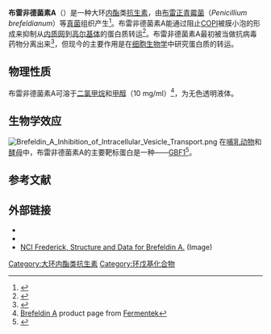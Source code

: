 {{chembox
| Watchedfields = changed
| verifiedrevid = 459982053
| ImageFile =Brefeldin A Structural Formula V1.svg
| ImageSize =
| IUPACName =(1''R'',2''E'',6''S'',10''E'',11a''S'',13''S'',14a''R'')-1,13-Dihydroxy-6-methyl-1,6,7,8,9,11a,12,13,14,14a-decahydro-4''H''-cyclopenta[''f'']oxacyclotridecin-4-one
| OtherNames =γ,4-Dihydroxy-2-(6-hydroxy-1-heptenyl)-4-cyclopentanecrotonic acid λ-lactone
|Section1={{Chembox Identifiers
| ChemSpiderID_Ref = {{chemspidercite|correct|chemspider}}
| ChemSpiderID = 4449949
| StdInChI_Ref = {{stdinchicite|correct|chemspider}}
| StdInChI = 1S/C16H24O4/c1-11-5-3-2-4-6-12-9-13(17)10-14(12)15(18)7-8-16(19)20-11/h4,6-8,11-15,17-18H,2-3,5,9-10H2,1H3/b6-4+,8-7+/t11-,12+,13-,14+,15+/m0/s1
| StdInChIKey_Ref = {{stdinchicite|correct|chemspider}}
| StdInChIKey = KQNZDYYTLMIZCT-KQPMLPITSA-N
| CASNo_Ref = {{cascite|correct|CAS}}
| CASNo =20350-15-6
| ChEMBL_Ref = {{ebicite|correct|EBI}}
| ChEMBL = 19980
| PubChem =5287620
| InChI =1/C16H24O4/c1-11-5-3-2-4-6-12-9-13(17)10-14(12)15(18)7-8-16(19)20-11/h4,6-8,11-15,17-18H,2-3,5,9-10H2,1H3/b6-4+,8-7+/t11-,12+,13-,14+,15+/m0/s1
| InChIKey =KQNZDYYTLMIZCT-KQPMLPITBH
| ChEBI_Ref = {{ebicite|correct|EBI}}
| ChEBI = 48080
| DrugBank_Ref = {{drugbankcite|correct|drugbank}}
| DrugBank = DB07348
| SMILES = O=C/1O[C@H](CCC/C=C/[C@H]2[C@H]([C@H](O)/C=C\1)C[C@@H](O)C2)C
| MeSHName =
  }}
|Section2={{Chembox Properties
| C =16|H=24|O=4
| MolarMass =280.36 g/mol
| Appearance =White to off-white crystalline powder
| Density =
| MeltingPtC = 204.5
| Melting_notes = 
| BoilingPt =
| Solubility =
  }}
|Section3={{Chembox Hazards
| MainHazards =
| FlashPt =
| AutoignitionPt = 
 }}
}}
{{medical}}
'''布雷非德菌素A'''（{{lang-en|Brefeldin A}}）是一种大环[[内酯|内酯]]类[[抗生素|抗生素]]，由[[布雷正青霉菌|布雷正青霉菌]]（''Penicillium brefeldianum''）等[[真菌|真菌]]组织产生<ref>{{cite journal|url=http://linkinghub.elsevier.com/retrieve/pii/S0040402001886609|pages=3507–3513|title=Comparative biochemistry of fatty acid and macrolide antibiotic (brefeldin a). Formation in penicillium brefeldianum|journal=Tetrahedron|volume=39|issue=21|accessdate=2018-04-02|doi=10.1016/s0040-4020(01)88660-9|author=C.Richard Hutchinson, Li Shu-Wen, A.Gavin McInnes, John A. Walter|archive-date=2018-12-19|archive-url=https://web.archive.org/web/20181219044024/https://linkinghub.elsevier.com/retrieve/pii/S0040402001886609|dead-url=no}}</ref>。布雷非德菌素A能通过阻止[[COPI|COPI]]被膜小泡的形成来抑制从[[内质网|内质网]]到[[高尔基体|高尔基体]]的蛋白质转运<ref>{{Cite web |url=http://www.cellsignal.com/pdf/9972.pdf |title=存档副本 |access-date=2015-02-17 |archive-date=2013-10-29 |archive-url=https://web.archive.org/web/20131029192917/http://www.cellsignal.com/pdf/9972.pdf |dead-url=no }}</ref>。布雷非德菌素A最初被当做抗病毒药物分离出来<ref>{{cite journal |author=Tamura G, Ando K, Suzuki S, Takatsuki A, Arima K |title=Antiviral activity of brefeldin A and verrucarin A |journal=J. Antibiot. |volume=21 |issue=2 |pages=160–1 |date=February 1968 |pmid=4299889 }}</ref>，但现今的主要作用是在[[细胞生物学|细胞生物学]]中研究蛋白质的转运。

==物理性质==

布雷非德菌素A可溶于[[二氯甲烷|二氯甲烷]]和[[甲醇|甲醇]]（10 mg/ml）<ref name=Fermentek>[http://www.fermentek.co.il/brefeldin.htm Brefeldin A] {{webarchive|url=https://web.archive.org/web/20060626051031/http://www.fermentek.co.il/brefeldin.htm |date=2006-06-26 }} product page from [[Fermentek|Fermentek]]</ref>，为无色透明液体。

== 生物学效应 ==
[[File:Brefeldin_A_Inhibition_of_Intracellular_Vesicle_Transport.png|thumb]]
在[[哺乳动物|哺乳动物]]和[[酵母|酵母]]中，布雷非德菌素A的主要靶标蛋白是一种{{le|鸟苷酸交换因子|Guanine nucleotide exchange factor}}——[[GBF1|GBF1]]<ref>{{Cite web |url=http://www.genecards.org/cgi-bin/carddisp.pl?gene=GBF1 |title=存档副本 |access-date=2015-02-17 |archive-date=2020-06-03 |archive-url=https://web.archive.org/web/20200603071713/https://www.genecards.org/cgi-bin/carddisp.pl?gene=GBF1 |dead-url=no }}</ref>。

== 参考文献 ==
{{reflist}}

==外部链接==
{{Commonscat|Brefeldin A|布雷非德菌素A}}
*{{cite journal |author=Klausner RD, Donaldson JG, Lippincott-Schwartz J |title=Brefeldin A: insights into the control of membrane traffic and organelle structure |journal=J. Cell Biol. |volume=116 |issue=5 |pages=1071–80 |date=March 1992 |pmid=1740466 |pmc=2289364 |url=http://www.jcb.org/cgi/pmidlookup?view=long&pmid=1740466 |doi=10.1083/jcb.116.5.1071}}
*{{cite journal |author=Nebenführ A, Ritzenthaler C, Robinson DG |title=Brefeldin A: deciphering an enigmatic inhibitor of secretion |journal=Plant Physiol. |volume=130 |issue=3 |pages=1102–8 |date=November 2002 |pmid=12427977 |pmc=1540261 |doi=10.1104/pp.011569 |url=http://www.plantphysiol.org/cgi/content/full/130/3/1102 |access-date=2015-02-17 |archive-date=2011-01-04 |archive-url=https://web.archive.org/web/20110104135840/http://www.plantphysiol.org/cgi/content/full/130/3/1102 |dead-url=no }}
*[https://web.archive.org/web/20160303170317/http://home.ncifcrf.gov/mtdp/Catalog/compounds/56310.html NCI Frederick, Structure and Data for Brefeldin A.] (Image)

[[Category:大环内酯类抗生素|Category:大环内酯类抗生素]]
[[Category:环戊基化合物|Category:环戊基化合物]]